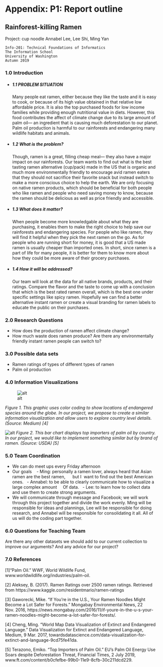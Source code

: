 # Appendix: P1: Report outline
## **Rainforest-killing Ramen**
Project: cup noodle
Annabel Lee, Lee Shi, Ming Yan
```
Info-201: Technical Foundations of Informatics
The Information School
University of Washington
Autumn 2019
```
### 1.0 Introduction
* ##### 1.1 PROBLEM SITUATION
Many people eat ramen, either because they like the taste and it is easy to cook, or because of its high value obtained in that relative low affordable price. It is also the top purchased foods for low income families while providing enough nutritional value in diets. However, this food contributes the affect of climate change due to its large amount of palm oil— an ingredient that is causing much deforestation to our planet. Palm oil production is harmful to our rainforests and endangering many wildlife habitats and animals.
* ##### 1.2 What is the problem?
Though, ramen is a great, filling cheap meal— they also have a major impact on our rainforests. Our team wants to find out what is the best tasting ramen alternative (cup/pack) made in the US that is organic and much more environmentally friendly to encourage avid ramen eaters that they should not sacrifice their favorite snack but instead switch to make a more conscious choice to help the earth.  We are only focusing on native ramen products, which should be beneficial for both people who like ramen and people who need saving money to know, because the ramen should be delicious as well as price friendly and accessible.
* ##### 1.3 What does it matter?
When people become more knowledgable about what they are purchasing, it enables them to make the right choice to help save our rainforests and endangering species. For people who like ramen, they will find it helpful when they pick the next ramen on the go. As for people who are running short for money, it is good that a US made ramen is usually cheaper than imported ones. In short, since ramen is a part of life for many people, it is better for them to know more about how they could be more aware of their grocery purchases.
* ##### 1.4 How it will be addressed?
Our team will look at the data for all native brands, products, and their ratings. Compare the flavor and the taste to come up with a conclusion that which is the best rated ramen overall, which is the best one under specific settings like spicy ramen. Hopefully we can find a better alternative instant ramen or create a visual branding for ramen labels to educate the public on their purchases.

### 2.0 Research Questions
- How does the production of ramen affect climate change?
- How much waste does ramen produce? Are there any environmentally friendly instant ramen people can switch to?

### 3.0 Possible data sets
- Ramen ratings of types of different types of ramen
- Palm oil production

### 4.0 Information Visualizations
![alt](photos/image_1.png)

_Figure 1. This graphic uses color coding to show locations of endangered species around the globe. In our project, we propose to create a similar information visualization and allow users to explore country level details.
(Source: Medium) [4]_

![alt](photos/image_2.png)
_Figure 2. This bar chart displays top importers of palm oil by country. In our project, we would like to implement something similar but by brand of ramen.
(Source: USDA) [5]_

### 5.0 Team Coordination
- We can do meet ups every Friday afternoon
- Our goals 
  - Ming: personally a ramen lover, always heard that Asian ramen are the best ramen, 
    but I  want to find out the best American ones.
  - Annabel: to be able to clearly communicate how to visualize a large complex amount
    Of data.
  - Lee: to learn how to collect data and use them to create strong arguments.
- We will communicate through message and Facebook; we will work through this project together and
divide the work evenly. Ming will be responsible for ideas and plannings, Lee will be responsible for doing
research, and Annabel will be responsible for consolidating it all. All of us will do the coding part together.

### 6.0 Questions for Teaching Team
Are there any other datasets we should add to our current collection to improve our arguments? And any advice for our project?

### 7.0 References
[1]“Palm Oil.” WWF, World Wildlife Fund, www.worldwildlife.org/industries/palm-oil.

[2] Aleksey, B. (2017). Ramen Ratings over 2500 ramen ratings. Retrieved from https://www.kaggle.com/residentmario/ramen-ratings

[3] Gaworecki, Mike. “If You're in the U.S., Your Ramen Noodles Might Become a Lot Safer for Forests.” Mongabay Environmental News, 22 Nov. 2016, https://news.mongabay.com/2016/11/if-youre-in-the-u-s-your-ramen-noodles-might-become-a-lot-safer-for-forests/.

[4] Cheng, Ming. “World Map Data Visualization of Extinct and Endangered Language.” Data Visualization for Extinct and Endangered Language, Medium, 9 Mar. 2017, towardsdatascience.com/data-visualization-for-extinct-and-language-9cd75fe41da.

[5] Terazono, Emiko. “Top Importers of Palm Oil.” EU’s Palm Oil Energy Use Soars despite Deforestation Threat, Financial Times, 2 July 2019, www.ft.com/content/b0cfefbe-99b0-11e9-8cfb-30c211dcd229.
